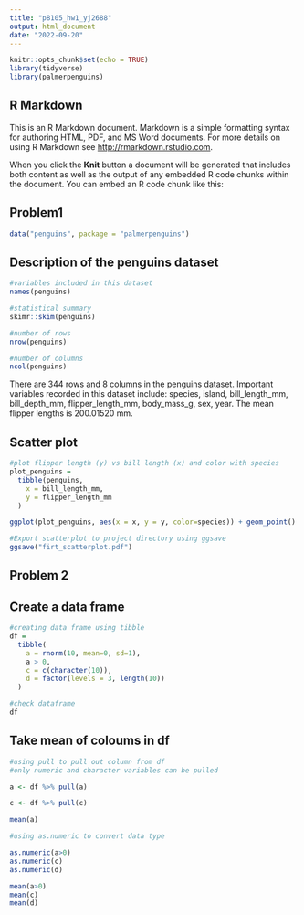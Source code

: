 ```yaml
---
title: "p8105_hw1_yj2688"
output: html_document
date: "2022-09-20"
---
```


```r
knitr::opts_chunk$set(echo = TRUE)
library(tidyverse)
library(palmerpenguins)
```

## R Markdown

This is an R Markdown document. Markdown is a simple formatting syntax for authoring HTML, PDF, and MS Word documents. For more details on using R Markdown see <http://rmarkdown.rstudio.com>.

When you click the **Knit** button a document will be generated that includes both content as well as the output of any embedded R code chunks within the document. You can embed an R code chunk like this:


## Problem1

```r
data("penguins", package = "palmerpenguins") 
```

## Description of the penguins dataset

```r
#variables included in this dataset
names(penguins)

#statistical summary
skimr::skim(penguins)

#number of rows
nrow(penguins)

#number of columns
ncol(penguins)
```

There are 344 rows and 8 columns in the penguins dataset. Important variables recorded in this dataset include: species, island, bill_length_mm, bill_depth_mm, flipper_length_mm, body_mass_g, sex, year. 
The mean flipper lengths is 200.01520 mm. 

## Scatter plot

```r
#plot flipper length (y) vs bill length (x) and color with species
plot_penguins = 
  tibble(penguins,
    x = bill_length_mm,
    y = flipper_length_mm
  )

ggplot(plot_penguins, aes(x = x, y = y, color=species)) + geom_point() + xlab("bill length in mm") + ylab("flipper length in mm") + ggtitle("Distribution of Bill and Flipper Length in Penguins by Species")

#Export scatterplot to project directory using ggsave
ggsave("firt_scatterplot.pdf")
```

## Problem 2

## Create a data frame

```r
#creating data frame using tibble
df = 
  tibble(
    a = rnorm(10, mean=0, sd=1),
    a > 0,
    c = c(character(10)),
    d = factor(levels = 3, length(10))
  )

#check dataframe
df
```

## Take mean of coloums in df
```r
#using pull to pull out column from df
#only numeric and character variables can be pulled

a <- df %>% pull(a)

c <- df %>% pull(c)

mean(a)

```

```r
#using as.numeric to convert data type

as.numeric(a>0)
as.numeric(c)
as.numeric(d)

mean(a>0)
mean(c)
mean(d)

```


